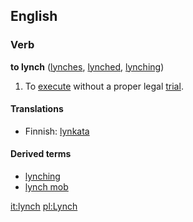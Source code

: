 ==English==
===Verb===
'''to lynch''' ([[lynches]], [[lynched]], [[lynching]])

#To [[execute]] without a proper legal [[trial]].

====Translations====
*Finnish: [[lynkata]]

====Derived terms====
*[[lynching]]
*[[lynch mob]]

[[it:lynch]]
[[pl:Lynch]]